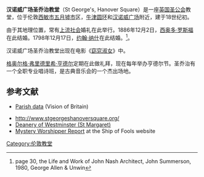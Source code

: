 {{noteTA
|G1=UK Places
|G2=Transport
}}
{{Infobox church
| name             = 汉诺威广场圣乔治教堂
| image            = Saint George Church, Hanover Square.jpg
| caption          = 
| denomination     = [[英国圣公会|英国圣公会]]
| architect        = John James
| address          = [[西敏市|西敏市]]
| country          = [[英国|英国]]
| coordinates      = {{Coord|51|30|45|N|0|8|34|W |type:landmark_region:GB-WSM|display=inline,title}}
}}
'''汉诺威广场圣乔治教堂'''（St George's, Hanover Square）是一座[[英国圣公会|英国圣公会]]教堂，位于伦敦[[西敏市|西敏市]][[五月墟市|五月墟市]]区，[[牛津圆环|牛津圆环]]和[[汉诺威广场_(伦敦)|汉诺威广场]]附近，建于18世纪初。

由于其地理位置，常有[[上流社会|上流社会]]婚礼在此举行。1886年12月2日，[[西奥多·罗斯福|西奥多·罗斯福]]在此结婚。1798年12月17日，[[约翰·纳什|约翰·纳什]]在此结婚。<ref>page 30, the Life and Work of John Nash Architect, John Summerson, 1980, George Allen & Unwin</ref>。

汉诺威广场圣乔治教堂出现在电影《[[窈窕淑女_(电影)|窈窕淑女]]》中。

[[格奥尔格·弗里德里希·亨德尔|格奥尔格·弗里德里希·亨德尔]]定期在此做礼拜，现在每年举办亨德尔节。圣乔治有一个全职专业唱诗班，是古典音乐会的一个杰出场地。

==参考文献==
*[http://www.visionofbritain.org.uk/unit_page.jsp?u_id=10164503 Parish data] {{Wayback|url=http://www.visionofbritain.org.uk/unit_page.jsp?u_id=10164503 |date=20201023213217 }} (Vision of Britain)
<references/>
*http://www.stgeorgeshanoversquare.org/ {{Wayback|url=http://www.stgeorgeshanoversquare.org/ |date=20210126100127 }}
*[https://web.archive.org/web/20160930151707/http://www.westminsterstmargaret.org/ Deanery of Westminster (St Margaret)]
* [https://web.archive.org/web/20160304032503/http://www.shipoffools.com/mystery/specials/london_05/reports/1050.html Mystery Worshipper Report] at the Ship of Fools website

{{DEFAULTSORT:Saint George's, Hanover Square}}
[[Category:伦敦教堂|Category:伦敦教堂]]